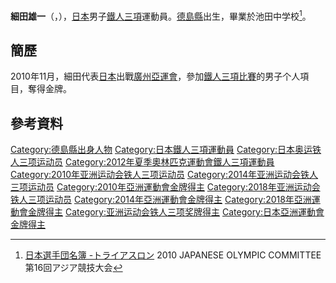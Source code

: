 {{Infobox sportsperson
| honorific_prefix          = 
| name                      = 細田雄一
| honorific_suffix          = 
| image                     = Yuichi Hosoda 1.jpg
| image_size                = 
| alt                       = 
| caption                   = 
| headercolor               = 
| textcolor                 = 
| real_name                 = 
| native_name               = 
| native_name_lang          = 
| romanizedname             = 
| english_name              = 
| birth_name                = 
| nickname                  = 
| nationality               = 
| national_team             = 
| ethnicity                 = 
| hometown                  = 
| citizenship               = 
| birth_date                = {{Birth date and age|year=1984|month=12|day=6}}
| birth_place               = 
| death_date                = 
| death_place               = 
| resting_place             = 
| resting_place_coordinates = 
| monuments                 = 
| residence                 = 
| education                 = 
| alma_mater                = 大阪教育大學附屬池田中學校
| occupation                = 
| years_active              = 2001 -
| employer                  = 
| agent                     = 
| height                    = {{height|m=1.75}}
| weight                    = {{weight|kg=63}}
| spouse                    = 
| life_partner              = 
| other_interests           = 
| website                   = 
| module                    = 
| country                   = 
| sport                     = 田徑、鐵人三項
| position                  = 
| shoots                    = 
| catches                   = 
| disability                = 
| disability_class          = 
| weight_class              = 
| weight_class_type         = 
| rank                      = 
| event                     = 長跑
| event_type                = 
| universityteam            = 
| collegeteam               = 
| league                    = 
| league_type               = 
| club                      = 
| team                      = 
| turnedpro                 = 
| turnedpro_type            = 
| partner                   = 
| former_partner            = 
| coach                     = 
| retired                   = 
| coaching                  = 
| module2                   = 
| worlds                    = 
{{ubl
|'''2009年國際鐵人三項錦標賽'''：鐵人三項第36名
|'''2010年國際鐵人三項錦標賽'''：鐵人三項第34名
|'''2011年國際鐵人三項錦標賽'''：鐵人三項第18名
|'''2012年國際鐵人三項錦標賽'''：鐵人三項第36名
|'''2013年國際鐵人三項錦標賽'''：鐵人三項第32名
|'''2014年國際鐵人三項錦標賽'''：鐵人三項第58名
|'''2015年國際鐵人三項錦標賽'''：鐵人三項第51名
}}
| regionals                 = 
{{ubl
|'''2010年亞洲運動會'''：鐵人三項第一名
|'''2010年亞洲沙灘運動會'''：鐵人三項第一名
|'''2014年亞洲運動會'''：鐵人三項第一名
|'''2014年亞洲運動會'''：鐵人三項混合接力第一名
|'''2014年亞洲沙灘運動會'''：鐵人三項第九名
|'''2014年亞洲沙灘運動會'''：鐵人三項混合接力第一名
}}
| nationals                 = 
| olympics                  = 
{{ubl
 |'''2012年夏季奧林匹克運動會'''：鐵人三項第43名
}}
| paralympics               = 
| commonwealth              = 
| highestranking            = 
| pb                        = 
{{ubl
|'''5000公尺'''：15分04.79秒 （2015年）
|'''10公里'''：32分58秒 （2017年）
|'''12公里'''：39分49秒 （2012年）
}}
| medaltemplates            = 
{{MedalCountry|{{JPN}}}}
{{MedalSport|男子鐵人三項}}
{{MedalCompetition|亞洲運動會}}
{{MedalGold|2010年中國廣東省廣州市|鐵人三項}}
{{MedalGold|2014年韓國仁川廣域市|鐵人三項}}
{{MedalGold|2014年韓國仁川廣域市|鐵人三項混合接力}}
{{MedalCompetition|亞洲沙灘運動會}}
{{MedalGold|2010年阿曼馬斯喀特|鐵人三項}}
{{MedalGold|2014年泰國普吉島|鐵人三項混合接力}}
| show-medals               = 
| medaltemplates-title      = 
| module3                   = 
| updated                   = 2017年4月16日
}}
'''細田雄一'''（{{jpn|j=細田 雄一|hg=ほそだ ゆういち|rm=Hosoda Yuichi}}，{{bd|1984年|12月6日}}），[[日本|日本]]男子[[鐵人三項|鐵人三項]]運動員。[[德島縣|德島縣]]出生，畢業於池田中学校<ref>[http://www.joc.or.jp/int_games/asia/2010/pdf/member/32_triathlon.pdf 日本選手団名簿 -トライアスロン] {{Wayback|url=http://www.joc.or.jp/int_games/asia/2010/pdf/member/32_triathlon.pdf |date=20111018003058 }}2010 JAPANESE OLYMPIC COMMITTEE  第16回アジア競技大会{{ja}}</ref>。

== 簡歷 ==
2010年11月，細田代表[[2010年亚洲运动会日本代表团|日本]]出戰[[廣州|廣州]][[2010年亞洲運動會|亞運會]]，參加[[2010年亞洲運動會鐵人三項比賽|鐵人三項比賽]]的男子个人項目，奪得金牌。

== 參考資料 ==
{{Reflist}}

{{亚洲运动会铁人三项比赛男子个人冠军}}
{{亚洲运动会铁人三项比赛混合接力冠军}}

{{Authority control}}
{{DEFAULTSORT:HOSODA Yuichi}}
[[Category:德島縣出身人物|Category:德島縣出身人物]]
[[Category:日本鐵人三項運動員|Category:日本鐵人三項運動員]]
[[Category:日本奥运铁人三项运动员|Category:日本奥运铁人三项运动员]]
[[Category:2012年夏季奧林匹克運動會鐵人三項運動員|Category:2012年夏季奧林匹克運動會鐵人三項運動員]]
[[Category:2010年亚洲运动会铁人三项运动员|Category:2010年亚洲运动会铁人三项运动员]]
[[Category:2014年亚洲运动会铁人三项运动员|Category:2014年亚洲运动会铁人三项运动员]]
[[Category:2010年亞洲運動會金牌得主|Category:2010年亞洲運動會金牌得主]]
[[Category:2018年亚洲运动会铁人三项运动员|Category:2018年亚洲运动会铁人三项运动员]]
[[Category:2014年亞洲運動會金牌得主|Category:2014年亞洲運動會金牌得主]]
[[Category:2018年亞洲運動會金牌得主|Category:2018年亞洲運動會金牌得主]]
[[Category:亚洲运动会铁人三项奖牌得主|Category:亚洲运动会铁人三项奖牌得主]]
[[Category:日本亞洲運動會金牌得主|Category:日本亞洲運動會金牌得主]]